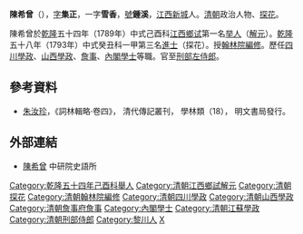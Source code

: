 '''陳希曾'''（{{bd|1766年||1816年|catIdx=C陳}}），[[表字|字]]'''集正'''，一字'''雪香'''，[[號|號]]'''鍾溪'''，[[江西|江西]][[新城|新城]]人。[[清朝|清朝]]政治人物、[[探花|探花]]。

陳希曾於[[乾隆|乾隆]]五十四年（1789年）中式己酉科[[江西|江西]][[鄉试|鄉试]]第一名[[举人|举人]]（[[解元|解元]]）。[[乾隆|乾隆]]五十八年（1793年）中式癸丑科一甲第三名[[進士|進士]]（探花）。授[[翰林院編修|翰林院編修]]。歷任[[四川|四川]][[學政|學政]]、[[山西|山西]][[學政|學政]]、[[詹事|詹事]]、[[內閣學士|內閣學士]]等職。官至[[刑部左侍郎|刑部左侍郎]]。

==參考資料==
*[[朱汝珍|朱汝珍]]，《詞林輯略·卷四》， 清代傳記叢刊， 學林類（18）， 明文書局發行。

==外部連結==
*[http://archive.ihp.sinica.edu.tw/ttscgi/ttsquery?0:0:mctauac:TM%3D%B3%AF%A7%C6%B4%BF 陳希曾] 中研院史語所

{{清朝人物小作品}}
{{乾隆五十八年癸丑科殿試金榜}}
{{DEFAULTSORT:Chen陳}}

[[Category:乾隆五十四年己酉科舉人|Category:乾隆五十四年己酉科舉人]]
[[Category:清朝江西鄉試解元|Category:清朝江西鄉試解元]]
[[Category:清朝探花|Category:清朝探花]]
[[Category:清朝翰林院編修|Category:清朝翰林院編修]]
[[Category:清朝四川學政|Category:清朝四川學政]]
[[Category:清朝山西學政|Category:清朝山西學政]]
[[Category:清朝詹事府詹事|Category:清朝詹事府詹事]]
[[Category:內閣學士|Category:內閣學士]]
[[Category:清朝江蘇學政|Category:清朝江蘇學政]]
[[Category:清朝刑部侍郎|Category:清朝刑部侍郎]]
[[Category:黎川人|Category:黎川人]]
[[Category:陳姓|X]]